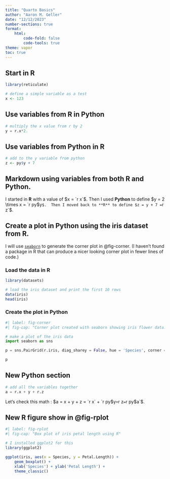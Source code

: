 ```yaml
---
title: "Quarto Basics"
author: "Aaron M. Geller"
date: "12/12/2023"
number-sections: true
format:
    html:
        code-fold: false
        code-tools: true
theme: vapor
toc: true
---
```


## Start in R
```r
library(reticulate)

# define a simple variable as a test
x <- 123

```

## Use variables from R in Python
```python

# multiply the x value from r by 2
y = r.x*2.

```


## Use variables from Python in R
```r

# add to the y variable from python 
z <- py$y + 7
```

## Markdown using variables from both R and Python.

I started in **R** with a value of $x = `r x`$.  Then I used **Python** to define $y = 2 \times x = `r py$y`$.  Then I moved back to **R** to define $z = y + 7 = `r z`$.


## Create a plot in Python using the iris dataset from R.  

I will use  [`seaborn`](https://seaborn.pydata.org/) to generate the corner plot in @fig-corner. (I haven't found a package in R that can produce a nicer looking corner plot in fewer lines of code.) 

### Load the data in R
```r

library(datasets)

# load the iris dataset and print the first 10 rows
data(iris)
head(iris)

```


### Create the plot in Python 


```python
#| label: fig-corner
#| fig-cap: "Corner plot created with seaborn showing iris flower data."

# make a plot of the iris data
import seaborn as sns

p = sns.PairGrid(r.iris, diag_sharey = False, hue = 'Species', corner = True).map_lower(sns.scatterplot).map_diag(sns.kdeplot).add_legend(bbox_to_anchor = (0.6, 0.6))

p

```

## New Python section
```python

# add all the variables together
a = r.x + y + r.z

```

Let's check this math : $a = x + y + z = `r x` + `r py$y` + `r z` = `r py$a`$.

## New R figure show in @fig-rplot
```r
#| label: fig-rplot
#| fig-cap: "Box plot of iris petal length using R"

# I installed ggplot2 for this
library(ggplot2)

ggplot(iris, aes(x = Species, y = Petal.Length)) +
    geom_boxplot() +
    xlab('Species') + ylab('Petal Length') +
    theme_classic()

```
